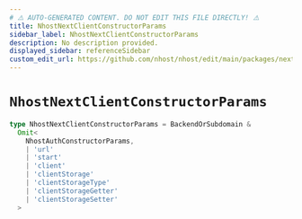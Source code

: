 ```yaml
---
# ⚠️ AUTO-GENERATED CONTENT. DO NOT EDIT THIS FILE DIRECTLY! ⚠️
title: NhostNextClientConstructorParams
sidebar_label: NhostNextClientConstructorParams
description: No description provided.
displayed_sidebar: referenceSidebar
custom_edit_url: https://github.com/nhost/nhost/edit/main/packages/nextjs/src/index.ts#L15
---
```


# `NhostNextClientConstructorParams`

```ts
type NhostNextClientConstructorParams = BackendOrSubdomain &
  Omit<
    NhostAuthConstructorParams,
    | 'url'
    | 'start'
    | 'client'
    | 'clientStorage'
    | 'clientStorageType'
    | 'clientStorageGetter'
    | 'clientStorageSetter'
  >
```
